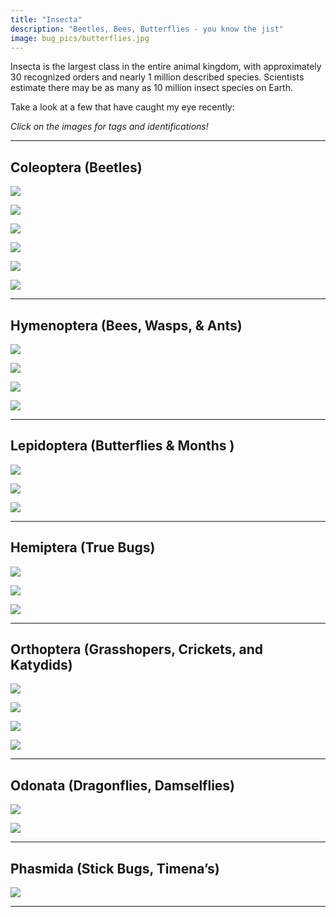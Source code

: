 ```yaml
---
title: "Insecta"
description: "Beetles, Bees, Butterflies - you know the jist"
image: bug_pics/butterflies.jpg
---
```


Insecta is the largest class in the entire animal kingdom, with approximately 30 recognized orders and nearly 1 million described species. Scientists estimate there may be as many as 10 million insect species on Earth. 

Take a look at a few that have caught my eye recently:

*Click on the images for tags and identifications!*

----

## Coleoptera (Beetles)

::: {layout="[[1, 1, 1], [1, 1, 1]]"}

![](bug_pics/IMG_4733.jpeg){.lightbox group="group1" 
description="*Nyctoporis carinata* (Flightless Darking Beetle)<br>CA: Sta Barbara Co<br>Sedgwick Reserve<br>20 May 2025<br>B. Ryan"}

![](bug_pics/IMG_4855.jpeg){.lightbox group="group1" 
description="*Temnoscheila chlorodia* (Pine Trogossitid Beetle)<br>CA: Sta Barbara Co<br>Sedgwick Reserve<br>29 May 2025<br>B. Ryan"}

![](bug_pics/IMG_2208.jpg){.lightbox group="group1" 
description="*Polyphylla decemlineata* (Ten-lined June Beeetle)<br>CA: Sta Barbara Co<br>UCSB<br>17 September 2024<br>B. Ryan"}

![](bug_pics/IMG_2209.jpg){.lightbox group="group1" 
description="*Polyphylla decemlineata* (Ten-lined June Beeetle)<br>CA: Sta Barbara Co<br>UCSB<br>17 September 2024<br>B. Ryan"}

![](bug_pics/poop.jpg){.lightbox group="group1" 
description="*Chrysochus cobaltinus* (Cobalt Milkweed Beetle)<br>CA: Sta Barbara Co<br>Sedgwick Reserve<br>9 July 2025<br>B. Ryan"}

![](bug_pics/IMG_4757.jpeg){.lightbox group="group1" 
description="*Trirhabda eriodictyonis* (Yerba Santa Beetle)<br>CA: Sta Barbara Co<br>Gibraltar Rd<br>22 May 2025<br>B. Ryan"}

:::

----

## Hymenoptera (Bees, Wasps, & Ants)

::: {layout="[1, 1, 1, 1]"}

![](bug_pics/IMG_3307.jpeg){.lightbox group="group2" 
description="Genus *Apis* (Honey Bees)<br>CA: Sta Barbara Co<br>Foothill Rd. Carpinteria<br>30 January 2025<br>B. Ryan"}


![](bug_pics/IMG_4471.jpeg){.lightbox group="group2" 
description="*Dasymutilla aureola* (Pacific Velvet Ant)<br>CA: Monterey Co<br>Carmel Valley<br>20 April 2025<br>B. Ryan"}


![](bug_pics/IMG_1468.jpeg){.lightbox group="group2" 
description="*Xylocopa sonorina* (Valley Carpenter Bee)<br>CA: Sta Barbara Co<br>Garden St<br>1 June 2025<br>A. Aceves"}

![](bug_pics/IMG_5442.jpeg){.lightbox group="group2" 
description="Family Pompillidae (Tarantula Hawk Wasp)<br>CA: Sta Barbara Co<br>Sedgwick Reserve<br>17 July 2025<br>B. Ryan"}


:::
----

## Lepidoptera (Butterflies & Months )

::: {layout="[1, 1, 1]"}

![](bug_pics/IMG_4857.jpeg){.lightbox group="group3" 
description="*Argynnis callippe* ssp. *comstocki* (Comstock's Fritillary)<br>CA: Sta Barbara Co<br>Sedgwick reserve<br>29 May 2025<br>B. Ryan"}



![](bug_pics/cocoon.jpg){.lightbox group="group3" 
description="Family Nortontidae (Prominent Moths)<br>CA: Sta Barbara Co<br>Sedgwick Reserve<br>20 May 2025<br>B. Ryan"}

![](bug_pics/IMG_5415.jpeg){.lightbox group="group3" 
description="*Coenonympha california* (Common Ringlet)<br>CA: Sta Barbara Co<br>Sedgwick Reserve<br>9 July 2025<br>B. Ryan"}

:::

----

## Hemiptera (True Bugs)

::: {layout="[1, 1, 1]"}

![](bug_pics/spot.jpeg){.lightbox group="group4" 
description="*Lycorma delicatula* (Spotted Laternfly)<br>PA: Allegheny Co<br>Three Rivers Heritage Trail<br>9 July 2024<br>B. Ryan"}

![](bug_pics/IMG_1751.jpeg){.lightbox group="group4" 
description="*Homalodiscus vitripennis* (Glassy-winged Sharpshooter)<br>CA: Sta Barbara Co<br>Goleta<br>17 July 2024<br>B. Ryan"}

![](bug_pics/123.jpg){.lightbox group="group4" 
description="*Oncopeltus fasciatus* (Large Mikweed Bug)<br>CA: Sta Barbara Co<br>Sedgwick Reserve<br>16 July 2025<br>B. Ryan"}

:::

----

## Orthoptera (Grasshopers, Crickets, and Katydids)


::: {layout="[1, 1, 1, 1]"}

![](bug_pics/IMG_4836.jpeg){.lightbox group="group5" 
description="Family Tettigonidae (Katydid)<br>CA: Sta Barbara Co<br>Goleta<br>27 May 2025<br>B. Ryan"}

![](bug_pics/IMG_4837.jpeg){.lightbox group="group5" 
description="Family Tettigonidae (Katydid)<br>CA: Sta Barbara Co<br>Goleta<br>9 July 2025<br>B. Ryan"}

![](bug_pics/IMG_5427.jpeg){.lightbox group="group5" 
description="Family Acrididae (Grasshopper)<br>CA: Sta Barbara Co<br>Sedgwick reserve<br>20 May 2025<br>B. Ryan"}

![](bug_pics/IMG_5432.jpeg){.lightbox group="group5" 
description="Family Acrididae (Grasshopper)<br>CA: Sta Barbara Co<br>Sedgwick reserve<br>20 May 2025<br>B. Ryan"}

:::

---

## Odonata (Dragonflies, Damselflies)

::: {layout="[1, 1]"}

![](bug_pics/IMG_4811.jpeg){.lightbox group="group6" 
description="*Rhionaeschna multicolor* (Blue-eyed darner)<br>CA: Sta Barbara Co<br>Goleta<br>27 May 2025<br>B. Ryan"}

![](bug_pics/IMG_4880.jpeg){.lightbox group="group6" 
description="*hetaerina americana* (American Rubyspot)<br>CA: Sta Barbara Co<br>Refugio Rd.<br>7 May 2025<br>B. Ryan"}

:::

----

## Phasmida (Stick Bugs, Timena's)

![](bug_pics/IMG_1364.jpeg){.lightbox group="group7" 
description="*Timema cristinae* (Christinas Timema)<br>CA: Sta Barbara Co<br>Gibraltar Rd<br>22 May 2025<br>B. Ryan"}

----

